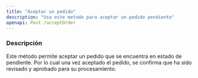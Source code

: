 ```yaml
---
title: "Aceptar un pedido"
description: "Usa este metodo para aceptar un pedido pendiente"
openapi: Post /acceptOrder
---
```


### Descripción

Este método permite aceptar un pedido que se encuentra en estado de pendiente. Por lo cual una vez aceptado el pedido, se confirma que ha sido revisado y aprobado para su procesamiento.